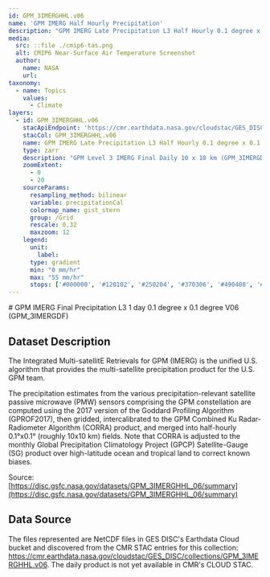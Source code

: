 ```yaml
---
id: GPM_3IMERGHHL.v06
name: 'GPM IMERG Half Hourly Precipitation'
description: "GPM IMERG Late Precipitation L3 Half Hourly 0.1 degree x 0.1 degree V06 (GPM_3IMERGHHL) at GES DISC"
media:
  src: ::file ./cmip6-tas.png
  alt: CMIP6 Near-Surface Air Temperature Screenshot
  author:
    name: NASA
    url:   
taxonomy:
  - name: Topics
    values:
      - Climate
layers:
  - id: GPM_3IMERGHHL.v06
    stacApiEndpoint: 'https://cmr.earthdata.nasa.gov/cloudstac/GES_DISC'
    stacCol: GPM_3IMERGHHL.v06
    name: GPM IMERG Late Precipitation L3 Half Hourly 0.1 degree x 0.1 degree V06 (GPM_3IMERGHHL) at GES DISC
    type: zarr
    description: "GPM Level 3 IMERG Final Daily 10 x 10 km (GPM_3IMERGDF) accumulated precipitation"
    zoomExtent:
      - 0
      - 20
    sourceParams:
      resampling_method: bilinear
      variable: precipitationCal
      colormap_name: gist_stern
      group: /Grid
      rescale: 0,32
      maxzoom: 12
    legend:
      unit: 
        label: 
      type: gradient
      min: "0 mm/hr"
      max: "55 mm/hr"
      stops: ['#000000', '#120102', '#250204', '#370306', '#490408', '#5b050a', '#6e060c', '#80070e', '#920810', '#a50912', '#b70a14', '#c90b16']
---
```


<Block>
<Prose>
# GPM IMERG Final Precipitation L3 1 day 0.1 degree x 0.1 degree V06 (GPM_3IMERGDF)

## Dataset Description

The Integrated Multi-satellitE Retrievals for GPM (IMERG) is the unified U.S. algorithm that provides the multi-satellite precipitation product for the U.S. GPM team.

The precipitation estimates from the various precipitation-relevant satellite passive microwave (PMW) sensors comprising the GPM constellation are computed using the 2017 version of the Goddard Profiling Algorithm (GPROF2017), then gridded, intercalibrated to the GPM Combined Ku Radar-Radiometer Algorithm (CORRA) product, and merged into half-hourly 0.1°x0.1° (roughly 10x10 km) fields. Note that CORRA is adjusted to the monthly Global Precipitation Climatology Project (GPCP) Satellite-Gauge (SG) product over high-latitude ocean and tropical land to correct known biases.

Source: [https://disc.gsfc.nasa.gov/datasets/GPM_3IMERGHHL_06/summary](https://disc.gsfc.nasa.gov/datasets/GPM_3IMERGHHL_06/summary)

## Data Source

The files represented are NetCDF files in GES DISC's Earthdata Cloud bucket and discovered from the CMR STAC entries for this collection: https://cmr.earthdata.nasa.gov/cloudstac/GES_DISC/collections/GPM_3IMERGHHL.v06. The daily product is not yet available in CMR's CLOUD STAC.

</Prose>
</Block>

